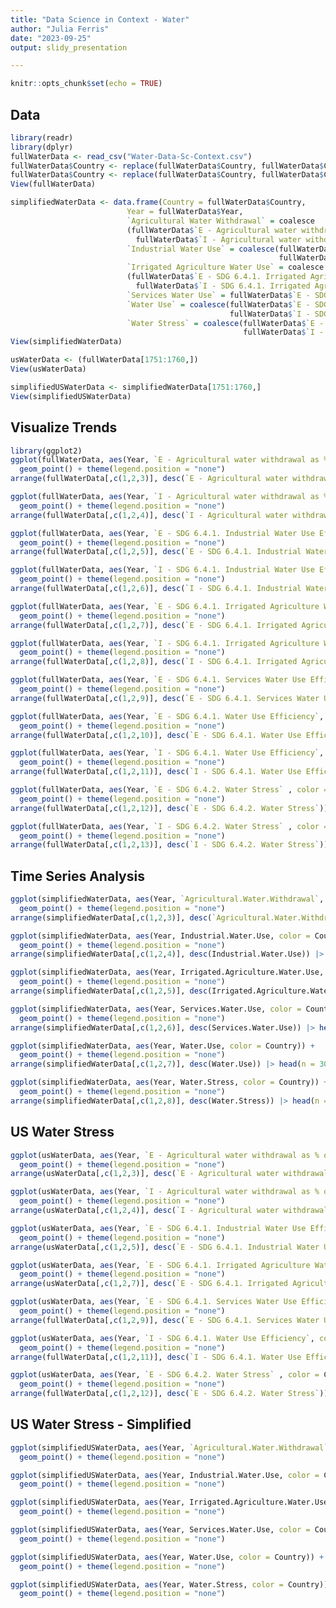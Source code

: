 ---
title: "Data Science in Context - Water"
author: "Julia Ferris"
date: "2023-09-25"
output: slidy_presentation

---

```{r setup, include=FALSE}
knitr::opts_chunk$set(echo = TRUE)
```

## Data

```{r cars}
library(readr)
library(dplyr)
fullWaterData <- read_csv("Water-Data-Sc-Context.csv")
fullWaterData$Country <- replace(fullWaterData$Country, fullWaterData$Country == "C\xf4te d'Ivoire", "Cote d'Ivoire")
fullWaterData$Country <- replace(fullWaterData$Country, fullWaterData$Country == "T\xfcrkiye", "Turkiye")
View(fullWaterData)

simplifiedWaterData <- data.frame(Country = fullWaterData$Country,
                          Year = fullWaterData$Year,
                          `Agricultural Water Withdrawal` = coalesce
                          (fullWaterData$`E - Agricultural water withdrawal as % of total renewable water resources`, 
                            fullWaterData$`I - Agricultural water withdrawal as % of total renewable water resources`),
                          `Industrial Water Use` = coalesce(fullWaterData$`E - SDG 6.4.1. Industrial Water Use Efficiency`, 
                                                            fullWaterData$`I - SDG 6.4.1. Industrial Water Use Efficiency`),
                          `Irrigated Agriculture Water Use` = coalesce
                          (fullWaterData$`E - SDG 6.4.1. Irrigated Agriculture Water Use Efficiency`, 
                            fullWaterData$`I - SDG 6.4.1. Irrigated Agriculture Water Use Efficiency`),
                          `Services Water Use` = fullWaterData$`E - SDG 6.4.1. Services Water Use Efficiency`,
                          `Water Use` = coalesce(fullWaterData$`E - SDG 6.4.1. Water Use Efficiency`, 
                                                 fullWaterData$`I - SDG 6.4.1. Water Use Efficiency`),
                          `Water Stress` = coalesce(fullWaterData$`E - SDG 6.4.2. Water Stress`, 
                                                    fullWaterData$`I - SDG 6.4.2. Water Stress`))
View(simplifiedWaterData)

usWaterData <- (fullWaterData[1751:1760,])
View(usWaterData)

simplifiedUSWaterData <- simplifiedWaterData[1751:1760,]
View(simplifiedUSWaterData)
```

## Visualize Trends


```{r pressure, fig.show="hold", out.width="50%"}
library(ggplot2)
ggplot(fullWaterData, aes(Year, `E - Agricultural water withdrawal as % of total renewable water resources`, color = Country)) +
  geom_point() + theme(legend.position = "none")
arrange(fullWaterData[,c(1,2,3)], desc(`E - Agricultural water withdrawal as % of total renewable water resources`)) |> head(n = 30)

ggplot(fullWaterData, aes(Year, `I - Agricultural water withdrawal as % of total renewable water resources`, color = Country)) +
  geom_point() + theme(legend.position = "none")
arrange(fullWaterData[,c(1,2,4)], desc(`I - Agricultural water withdrawal as % of total renewable water resources`)) |> head(n = 30)

ggplot(fullWaterData, aes(Year, `E - SDG 6.4.1. Industrial Water Use Efficiency`, color = Country)) +
  geom_point() + theme(legend.position = "none")
arrange(fullWaterData[,c(1,2,5)], desc(`E - SDG 6.4.1. Industrial Water Use Efficiency`)) |> head(n = 30)

ggplot(fullWaterData, aes(Year, `I - SDG 6.4.1. Industrial Water Use Efficiency`, color = Country)) +
  geom_point() + theme(legend.position = "none")
arrange(fullWaterData[,c(1,2,6)], desc(`I - SDG 6.4.1. Industrial Water Use Efficiency`)) |> head(n = 30)

ggplot(fullWaterData, aes(Year, `E - SDG 6.4.1. Irrigated Agriculture Water Use Efficiency`, color = Country)) +
  geom_point() + theme(legend.position = "none")
arrange(fullWaterData[,c(1,2,7)], desc(`E - SDG 6.4.1. Irrigated Agriculture Water Use Efficiency`)) |> head(n = 30)

ggplot(fullWaterData, aes(Year, `I - SDG 6.4.1. Irrigated Agriculture Water Use Efficiency`, color = Country)) +
  geom_point() + theme(legend.position = "none")
arrange(fullWaterData[,c(1,2,8)], desc(`I - SDG 6.4.1. Irrigated Agriculture Water Use Efficiency`)) |> head(n = 30)

ggplot(fullWaterData, aes(Year, `E - SDG 6.4.1. Services Water Use Efficiency`, color = Country)) +
  geom_point() + theme(legend.position = "none")
arrange(fullWaterData[,c(1,2,9)], desc(`E - SDG 6.4.1. Services Water Use Efficiency`)) |> head(n = 30)

ggplot(fullWaterData, aes(Year, `E - SDG 6.4.1. Water Use Efficiency`, color = Country)) +
  geom_point() + theme(legend.position = "none")
arrange(fullWaterData[,c(1,2,10)], desc(`E - SDG 6.4.1. Water Use Efficiency`)) |> head(n = 30)

ggplot(fullWaterData, aes(Year, `I - SDG 6.4.1. Water Use Efficiency`, color = Country)) +
  geom_point() + theme(legend.position = "none")
arrange(fullWaterData[,c(1,2,11)], desc(`I - SDG 6.4.1. Water Use Efficiency`)) |> head(n = 30)

ggplot(fullWaterData, aes(Year, `E - SDG 6.4.2. Water Stress` , color = Country)) +
  geom_point() + theme(legend.position = "none")
arrange(fullWaterData[,c(1,2,12)], desc(`E - SDG 6.4.2. Water Stress`)) |> head(n = 30)

ggplot(fullWaterData, aes(Year, `I - SDG 6.4.2. Water Stress` , color = Country)) +
  geom_point() + theme(legend.position = "none")
arrange(fullWaterData[,c(1,2,13)], desc(`I - SDG 6.4.2. Water Stress`)) |> head(n = 30)

```


## Time Series Analysis

```{r simplified-graphs, fig.show="hold", out.width="50%"}
ggplot(simplifiedWaterData, aes(Year, `Agricultural.Water.Withdrawal`, color = Country)) +
  geom_point() + theme(legend.position = "none")
arrange(simplifiedWaterData[,c(1,2,3)], desc(`Agricultural.Water.Withdrawal`)) |> head(n = 30)

ggplot(simplifiedWaterData, aes(Year, Industrial.Water.Use, color = Country)) +
  geom_point() + theme(legend.position = "none")
arrange(simplifiedWaterData[,c(1,2,4)], desc(Industrial.Water.Use)) |> head(n = 30)

ggplot(simplifiedWaterData, aes(Year, Irrigated.Agriculture.Water.Use, color = Country)) +
  geom_point() + theme(legend.position = "none")
arrange(simplifiedWaterData[,c(1,2,5)], desc(Irrigated.Agriculture.Water.Use)) |> head(n = 30)

ggplot(simplifiedWaterData, aes(Year, Services.Water.Use, color = Country)) +
  geom_point() + theme(legend.position = "none")
arrange(simplifiedWaterData[,c(1,2,6)], desc(Services.Water.Use)) |> head(n = 30)

ggplot(simplifiedWaterData, aes(Year, Water.Use, color = Country)) +
  geom_point() + theme(legend.position = "none")
arrange(simplifiedWaterData[,c(1,2,7)], desc(Water.Use)) |> head(n = 30)

ggplot(simplifiedWaterData, aes(Year, Water.Stress, color = Country)) +
  geom_point() + theme(legend.position = "none")
arrange(simplifiedWaterData[,c(1,2,8)], desc(Water.Stress)) |> head(n = 30)

```
## US Water Stress
```{r water-us, fig.show="hold", out.width="50%"}
ggplot(usWaterData, aes(Year, `E - Agricultural water withdrawal as % of total renewable water resources`, color = Country)) +
  geom_point() + theme(legend.position = "none")
arrange(usWaterData[,c(1,2,3)], desc(`E - Agricultural water withdrawal as % of total renewable water resources`)) |> head(n = 30)

ggplot(usWaterData, aes(Year, `I - Agricultural water withdrawal as % of total renewable water resources`, color = Country)) +
  geom_point() + theme(legend.position = "none")
arrange(usWaterData[,c(1,2,4)], desc(`I - Agricultural water withdrawal as % of total renewable water resources`)) |> head(n = 30)

ggplot(usWaterData, aes(Year, `E - SDG 6.4.1. Industrial Water Use Efficiency`, color = Country)) +
  geom_point() + theme(legend.position = "none")
arrange(usWaterData[,c(1,2,5)], desc(`E - SDG 6.4.1. Industrial Water Use Efficiency`)) |> head(n = 30)

ggplot(usWaterData, aes(Year, `E - SDG 6.4.1. Irrigated Agriculture Water Use Efficiency`, color = Country)) +
  geom_point() + theme(legend.position = "none")
arrange(usWaterData[,c(1,2,7)], desc(`E - SDG 6.4.1. Irrigated Agriculture Water Use Efficiency`)) |> head(n = 30)

ggplot(usWaterData, aes(Year, `E - SDG 6.4.1. Services Water Use Efficiency`, color = Country)) +
  geom_point() + theme(legend.position = "none")
arrange(fullWaterData[,c(1,2,9)], desc(`E - SDG 6.4.1. Services Water Use Efficiency`)) |> head(n = 30)

ggplot(usWaterData, aes(Year, `I - SDG 6.4.1. Water Use Efficiency`, color = Country)) +
  geom_point() + theme(legend.position = "none")
arrange(fullWaterData[,c(1,2,11)], desc(`I - SDG 6.4.1. Water Use Efficiency`)) |> head(n = 30)

ggplot(usWaterData, aes(Year, `E - SDG 6.4.2. Water Stress` , color = Country)) +
  geom_point() + theme(legend.position = "none")
arrange(fullWaterData[,c(1,2,12)], desc(`E - SDG 6.4.2. Water Stress`)) |> head(n = 30)

```

## US Water Stress - Simplified

```{r more-water-data, fig.show="hold", out.width="50%"}
ggplot(simplifiedUSWaterData, aes(Year, `Agricultural.Water.Withdrawal`, color = Country)) +
  geom_point() + theme(legend.position = "none")

ggplot(simplifiedUSWaterData, aes(Year, Industrial.Water.Use, color = Country)) +
  geom_point() + theme(legend.position = "none")

ggplot(simplifiedUSWaterData, aes(Year, Irrigated.Agriculture.Water.Use, color = Country)) +
  geom_point() + theme(legend.position = "none")

ggplot(simplifiedUSWaterData, aes(Year, Services.Water.Use, color = Country)) +
  geom_point() + theme(legend.position = "none")

ggplot(simplifiedUSWaterData, aes(Year, Water.Use, color = Country)) +
  geom_point() + theme(legend.position = "none")

ggplot(simplifiedUSWaterData, aes(Year, Water.Stress, color = Country)) +
  geom_point() + theme(legend.position = "none")

```

